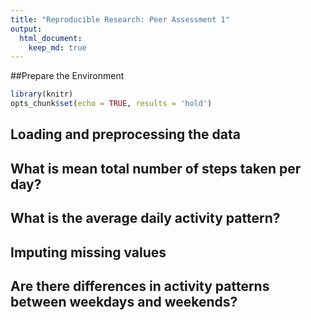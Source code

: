 ```yaml
---
title: "Reproducible Research: Peer Assessment 1"
output: 
  html_document:
    keep_md: true
---
```

##Prepare the Environment

```r
library(knitr)
opts_chunk$set(echo = TRUE, results = 'hold')
```

## Loading and preprocessing the data



## What is mean total number of steps taken per day?



## What is the average daily activity pattern?



## Imputing missing values



## Are there differences in activity patterns between weekdays and weekends?
